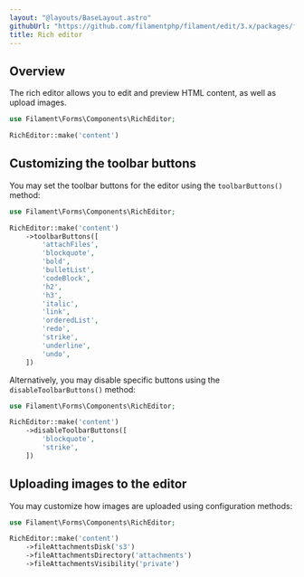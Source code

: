 ```yaml
---
layout: "@layouts/BaseLayout.astro"
githubUrl: "https://github.com/filamentphp/filament/edit/3.x/packages/forms/docs/03-fields/10-rich-editor.md"
title: Rich editor
---
```


## Overview

The rich editor allows you to edit and preview HTML content, as well as upload images.

```php
use Filament\Forms\Components\RichEditor;

RichEditor::make('content')
```

<AutoScreenshot name="forms/fields/rich-editor/simple" alt="Rich editor" version="3.x" />

## Customizing the toolbar buttons

You may set the toolbar buttons for the editor using the `toolbarButtons()` method:

```php
use Filament\Forms\Components\RichEditor;

RichEditor::make('content')
    ->toolbarButtons([
        'attachFiles',
        'blockquote',
        'bold',
        'bulletList',
        'codeBlock',
        'h2',
        'h3',
        'italic',
        'link',
        'orderedList',
        'redo',
        'strike',
        'underline',
        'undo',
    ])
```

Alternatively, you may disable specific buttons using the `disableToolbarButtons()` method:

```php
use Filament\Forms\Components\RichEditor;

RichEditor::make('content')
    ->disableToolbarButtons([
        'blockquote',
        'strike',
    ])
```

## Uploading images to the editor

You may customize how images are uploaded using configuration methods:

```php
use Filament\Forms\Components\RichEditor;

RichEditor::make('content')
    ->fileAttachmentsDisk('s3')
    ->fileAttachmentsDirectory('attachments')
    ->fileAttachmentsVisibility('private')
```
